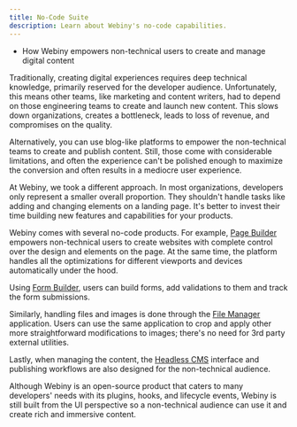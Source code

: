 ```yaml
---
title: No-Code Suite
description: Learn about Webiny's no-code capabilities.
---
```



<Alert type="success" title="WHAT YOU'LL LEARN">

- How Webiny empowers non-technical users to create and manage digital content

</Alert>

Traditionally, creating digital experiences requires deep technical knowledge, primarily reserved for the developer audience. Unfortunately, this means other teams, like marketing and content writers, had to depend on those engineering teams to create and launch new content. This slows down organizations, creates a bottleneck, leads to loss of revenue, and compromises on the quality.

Alternatively, you can use blog-like platforms to empower the non-technical teams to create and publish content. Still, those come with considerable limitations, and often the experience can't be polished enough to maximize the conversion and often results in a mediocre user experience.

At Webiny, we took a different approach. In most organizations, developers only represent a smaller overall proportion. They shouldn't handle tasks like adding and changing elements on a landing page. It's better to invest their time building new features and capabilities for your products.

Webiny comes with several no-code products. For example, [Page Builder](/docs/{version}/overview/applications/page-builder) empowers non-technical users to create websites with complete control over the design and elements on the page. At the same time, the platform handles all the optimizations for different viewports and devices automatically under the hood.

Using [Form Builder](/docs/{version}/overview/applications/form-builder), users can build forms, add validations to them and track the form submissions.

Similarly, handling files and images is done through the [File Manager](/docs/{version}/overview/applications/file-manager) application. Users can use the same application to crop and apply other more straightforward modifications to images; there's no need for 3rd party external utilities.

Lastly, when managing the content, the [Headless CMS](/docs/{version}/overview/applications/headless-cms) interface and publishing workflows are also designed for the non-technical audience.

Although Webiny is an open-source product that caters to many developers' needs with its plugins, hooks, and lifecycle events, Webiny is still built from the UI perspective so a non-technical audience can use it and create rich and immersive content.

